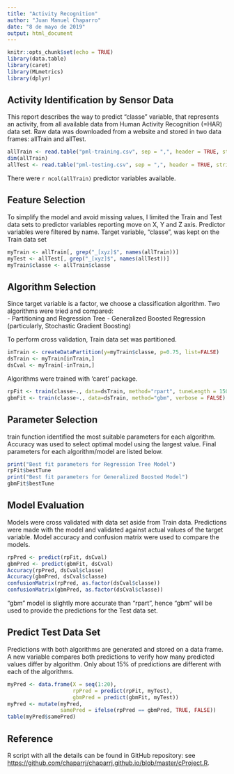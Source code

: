 ---
title: "Activity Recognition"
author: "Juan Manuel Chaparro"
date: "8 de mayo de 2019"
output: html_document
---

```{r setup, include=FALSE}
knitr::opts_chunk$set(echo = TRUE)
library(data.table)
library(caret)
library(MLmetrics)
library(dplyr)
```

## Activity Identification by Sensor Data

This report describes the way to predict "classe" variable, that represents an activity, from all available data from Human Activity Recognition (=HAR) data set.
Raw data was downloaded from a website and stored in two data frames: allTrain and allTest.

```{r rawData}
allTrain <- read.table("pml-training.csv", sep = ",", header = TRUE, stringsAsFactors = FALSE)
dim(allTrain)
allTest <- read.table("pml-testing.csv", sep = ",", header = TRUE, stringsAsFactors = FALSE)
```

There were `r ncol(allTrain)` predictor variables available.

## Feature Selection

To simplify the model and avoid missing values, I limited the Train and Test data sets to predictor variables reporting move on X, Y and Z axis. 
Predictor variables were filtered by name. Target variable, "classe", was kept on the Train data set 

```{r filterPredictors}
myTrain <- allTrain[, grep("_[xyz]$", names(allTrain))]
myTest <- allTest[, grep("_[xyz]$", names(allTest))]
myTrain$classe <- allTrain$classe
```

## Algorithm Selection

Since target variable is a factor, we choose a classification algorithm. Two algorithms were tried and compared:  
- Partitioning and Regression Tree
- Generalized Boosted Regression (particularly, Stochastic Gradient Boosting)

To perform cross validation, Train data set was partitioned.

```{r splitTrain}
inTrain <- createDataPartition(y=myTrain$classe, p=0.75, list=FALSE)
dsTrain <- myTrain[inTrain,]
dsCval <- myTrain[-inTrain,]
```

Algorithms were trained with 'caret' package. 

```{r trainAlgorithms}
rpFit <- train(classe~., data=dsTrain, method="rpart", tuneLength = 150)
gbmFit <- train(classe~., data=dsTrain, method="gbm", verbose = FALSE)
```

## Parameter Selection

train function identified the most suitable parameters for each algorithm. Accuracy was used to select optimal model using the largest value.
Final parameters for each algorithm/model are listed below.

```{r paramAlgorithms}
print("Best fit parameters for Regression Tree Model")
rpFit$bestTune
print("Best fit parameters for Generalized Boosted Model")
gbmFit$bestTune
```

## Model Evaluation

Models were cross validated with data set aside from Train data. Predictions were made with the model and validated against actual values of the target variable.
Model accuracy and confusion matrix were used to compare the models.

```{r evaluation}
rpPred <- predict(rpFit, dsCval)
gbmPred <- predict(gbmFit, dsCval)
Accuracy(rpPred, dsCval$classe)
Accuracy(gbmPred, dsCval$classe)
confusionMatrix(rpPred, as.factor(dsCval$classe))
confusionMatrix(gbmPred, as.factor(dsCval$classe))
```

"gbm" model is slightly more accurate than "rpart", hence "gbm" will be used to provide the predictions for the Test data set.

## Predict Test Data Set

Predictions with both algorithms are generated and stored on a data frame. A new variable compares both predictions to verify how many predicted values differ by algorithm. Only about 15% of predictions are different with each of the algorithms.

```{r prediction}
myPred <- data.frame(X = seq(1:20),
                     rpPred = predict(rpFit, myTest),
                     gbmPred = predict(gbmFit, myTest))
myPred <- mutate(myPred, 
                 samePred = ifelse(rpPred == gbmPred, TRUE, FALSE))
table(myPred$samePred)
```

## Reference

R script with all the details can be found in GitHub repository: see <https://github.com/chaparrj/chaparrj.github.io/blob/master/cProject.R>.

